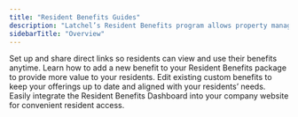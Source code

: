 ```yaml
---
title: "Resident Benefits Guides"
description: "Latchel’s Resident Benefits program allows property managers to offer added services and value to residents—all while maintaining full control over how the benefits are presented and accessed. This section provides step-by-step guides on creating, customizing, and sharing your Resident Benefits Dashboard to match your company’s needs."
sidebarTitle: "Overview"
---
```


<CardGroup cols={2}>
  <Card title="How to Give Your Residents Direct Access to Their Benefits Dashboard" icon="chalkboard-user" iconType="duotone" href="/s/topic/0TO5e000000h9wqGAA/How-to-Give-Your-Residents-Direct-Access-to-Their-Benefits-Dashboard">
    Set up and share direct links so residents can view and use their benefits anytime.
  </Card>
  <Card title="How to Create New Resident Benefit" icon="file-pen" iconType="duotone" href="/s/topic/0TO5e000000h9wqGAA/How-to-Create-New-Resident-Benefit">
    Learn how to add a new benefit to your Resident Benefits package to provide more value to your residents.
  </Card>
  <Card title="How to Modify Custom Resident Benefit" icon="ballot" iconType="duotone" href="/s/topic/0TO5e000000h9wqGAA/How-to-Modify-Custom-Resident-Benefit">
    Edit existing custom benefits to keep your offerings up to date and aligned with your residents’ needs.
  </Card>
  <Card title="How to Embed Your Resident Benefits Dashboard Directly on to Your Website" icon="computer-classic" iconType="duotone" href="/s/topic/0TO5e000000h9wqGAA/How-to-Embed-Your-Resident-Benefits-Dashboard-Directly-on-to-Your-Website">
    Easily integrate the Resident Benefits Dashboard into your company website for convenient resident access.
  </Card>
</CardGroup>